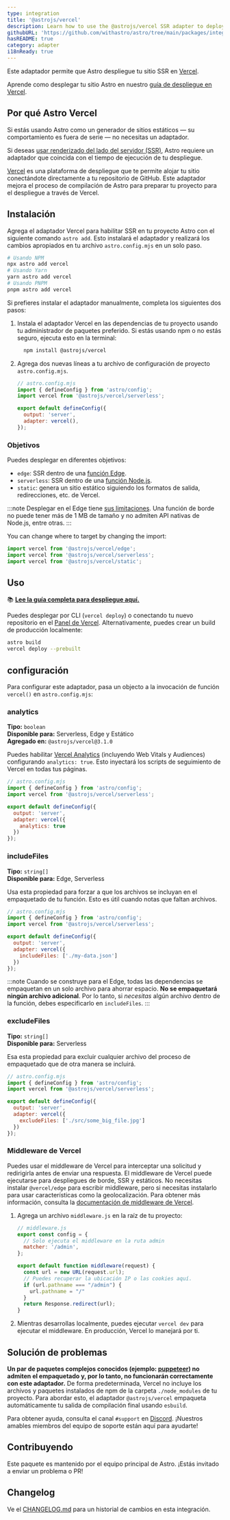 ```yaml
---
type: integration
title: '@astrojs/vercel'
description: Learn how to use the @astrojs/vercel SSR adapter to deploy your Astro project.
githubURL: 'https://github.com/withastro/astro/tree/main/packages/integrations/vercel/'
hasREADME: true
category: adapter
i18nReady: true
---
```



Este adaptador permite que Astro despliegue tu sitio SSR en [Vercel](https://www.vercel.com/).

Aprende como desplegar tu sitio Astro en nuestro [guía de despliegue en Vercel](/es/guides/deploy/vercel/).

## Por qué Astro Vercel

Si estás usando Astro como un generador de sitios estáticos — su comportamiento es fuera de serie — no necesitas un adaptador.

Si deseas [usar renderizado del lado del servidor (SSR)](/es/guides/server-side-rendering/), Astro requiere un adaptador que coincida con el tiempo de ejecución de tu despliegue.

[Vercel](https://www.vercel.com/) es una plataforma de despliegue que te permite alojar tu sitio conectándote directamente a tu repositorio de GitHub. Este adaptador mejora el proceso de compilación de Astro para preparar tu proyecto para el despliegue a través de Vercel.

## Instalación

Agrega el adaptador Vercel para habilitar SSR en tu proyecto Astro con el siguiente comando `astro add`. Esto instalará el adaptador y realizará los cambios apropiados en tu archivo `astro.config.mjs` en un solo paso.

```sh
# Usando NPM
npx astro add vercel
# Usando Yarn
yarn astro add vercel
# Usando PNPM
pnpm astro add vercel
```

Si prefieres instalar el adaptador manualmente, completa los siguientes dos pasos:

1. Instala el adaptador Vercel en las dependencias de tu proyecto usando tu administrador de paquetes preferido. Si estás usando npm o no estás seguro, ejecuta esto en la terminal:

    ```bash
      npm install @astrojs/vercel
    ```

2.  Agrega dos nuevas líneas a tu archivo de configuración de proyecto `astro.config.mjs`.

    ```js ins={3, 6-7}
    // astro.config.mjs
    import { defineConfig } from 'astro/config';
    import vercel from '@astrojs/vercel/serverless';

    export default defineConfig({
      output: 'server',
      adapter: vercel(),
    });
    ```

### Objetivos

Puedes desplegar en diferentes objetivos:

*   `edge`: SSR dentro de una [función Edge](https://vercel.com/docs/concepts/functions/edge-functions).
*   `serverless`: SSR dentro de una [función Node.js](https://vercel.com/docs/concepts/functions/serverless-functions).
*   `static`: genera un sitio estático siguiendo los formatos de salida, redirecciones, etc. de Vercel.

:::note
Desplegar en el Edge tiene [sus limitaciones](https://vercel.com/docs/concepts/functions/edge-functions#known-limitations). Una función de borde no puede tener más de 1 MB de tamaño y no admiten API nativas de Node.js, entre otras.
:::

You can change where to target by changing the import:


```js
import vercel from '@astrojs/vercel/edge';
import vercel from '@astrojs/vercel/serverless';
import vercel from '@astrojs/vercel/static';
```

## Uso

📚 **[Lee la guía completa para despliegue aquí.](/es/guides/deploy/vercel/)**

Puedes desplegar por CLI (`vercel deploy`) o conectando tu nuevo repositorio en el [Panel de Vercel](https://vercel.com/). Alternativamente, puedes crear un build de producción localmente:

```sh
astro build
vercel deploy --prebuilt
```

## configuración

Para configurar este adaptador, pasa un objecto a la invocación de función `vercel()` en `astro.config.mjs`:

### analytics

**Tipo:** `boolean`<br/>
**Disponible para:** Serverless, Edge y Estático<br/>
**Agregado en:** `@astrojs/vercel@3.1.0`

Puedes habilitar [Vercel Analytics](https://vercel.com/analytics) (incluyendo Web Vitals y Audiences) configurando `analytics: true`. Esto inyectará los scripts de seguimiento de Vercel en todas tus páginas.

```js
// astro.config.mjs
import { defineConfig } from 'astro/config';
import vercel from '@astrojs/vercel/serverless';

export default defineConfig({
  output: 'server',
  adapter: vercel({
    analytics: true
  })
});
```

### includeFiles

**Tipo:** `string[]`<br/>
**Disponible para:** Edge, Serverless

Usa esta propiedad para forzar a que los archivos se incluyan en el empaquetado de tu función. Esto es útil cuando notas que faltan archivos.

```js
// astro.config.mjs
import { defineConfig } from 'astro/config';
import vercel from '@astrojs/vercel/serverless';

export default defineConfig({
  output: 'server',
  adapter: vercel({
    includeFiles: ['./my-data.json']
  })
});
```

:::note
Cuando se construye para el Edge, todas las dependencias se empaquetan en un solo archivo para ahorrar espacio. **No se empaquetará ningún archivo adicional**. Por lo tanto, si *necesitas* algún archivo dentro de la función, debes especificarlo en `includeFiles`.
:::

### excludeFiles

**Tipo:** `string[]`<br/>
**Disponible para:** Serverless

Esa esta propiedad para excluir cualquier archivo del proceso de empaquetado que de otra manera se incluirá.

```js
// astro.config.mjs
import { defineConfig } from 'astro/config';
import vercel from '@astrojs/vercel/serverless';

export default defineConfig({
  output: 'server',
  adapter: vercel({
    excludeFiles: ['./src/some_big_file.jpg']
  })
});
```

### Middleware de Vercel

Puedes usar el middleware de Vercel para interceptar una solicitud y redirigirla antes de enviar una respuesta. El middleware de Vercel puede ejecutarse para despliegues de borde, SSR y estáticos. No necesitas instalar `@vercel/edge` para escribir middleware, pero si necesitas instalarlo para usar características como la geolocalización. Para obtener más información, consulta la [documentación de middleware de Vercel](https://vercel.com/docs/concepts/functions/edge-middleware).

1.  Agrega un archivo `middleware.js` en la raíz de tu proyecto:

    ```js
    // middleware.js
    export const config = {
      // Solo ejecuta el middleware en la ruta admin
      matcher: '/admin',
    };

    export default function middleware(request) {
      const url = new URL(request.url);
      // Puedes recuperar la ubicación IP o las cookies aquí.
      if (url.pathname === "/admin") {
        url.pathname = "/"
      }
      return Response.redirect(url);
    }
    ```
2.  Mientras desarrollas localmente, puedes ejecutar `vercel dev` para ejecutar el middleware. En producción, Vercel lo manejará por ti.

## Solución de problemas

**Un par de paquetes complejos conocidos (ejemplo: [puppeteer](https://github.com/puppeteer/puppeteer)) no admiten el empaquetado y, por lo tanto, no funcionarán correctamente con este adaptador.** De forma predeterminada, Vercel no incluye los archivos y paquetes instalados de npm de la carpeta `./node_modules` de tu proyecto. Para abordar esto, el adaptador `@astrojs/vercel` empaqueta automáticamente tu salida de compilación final usando `esbuild`.

Para obtener ayuda, consulta el canal `#support` en [Discord](https://astro.build/chat). ¡Nuestros amables miembros del equipo de soporte están aquí para ayudarte!

## Contribuyendo

Este paquete es mantenido por el equipo principal de Astro. ¡Estás invitado a enviar un problema o PR!

## Changelog

Ve el [CHANGELOG.md](https://github.com/withastro/astro/tree/main/packages/integrations/vercel/CHANGELOG.md) para un historial de cambios en esta integración.

[astro-integration]: /es/guides/integrations-guide/
